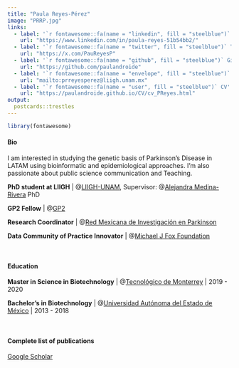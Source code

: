 ```yaml
---
title: "Paula Reyes-Pérez"
image: "PRRP.jpg"
links:
  - label: '`r fontawesome::fa(name = "linkedin", fill = "steelblue")` LinkedIn'
    url: "https://www.linkedin.com/in/paula-reyes-51b54bb2/"
  - label: '`r fontawesome::fa(name = "twitter", fill = "steelblue")` Twitter'
    url: "https://x.com/PauReyesP"
  - label: '`r fontawesome::fa(name = "github", fill = "steelblue")` Github'
    url: "https://github.com/paulandroide"
  - label: '`r fontawesome::fa(name = "envelope", fill = "steelblue")` Mail'
    url: "mailto:prreyesperez@liigh.unam.mx"
  - label: '`r fontawesome::fa(name = "user", fill = "steelblue")` CV'
    url: "https://paulandroide.github.io/CV/cv_PReyes.html"
output:
  postcards::trestles
---
```


```r
library(fontawesome)
```

#### **Bio** 

I am interested in studying the genetic basis of Parkinson's Disease in LATAM using bioinformatic and epidemiological approaches. I'm also passionate about public science communication and Teaching.

**PhD student at  LIIGH** | @[LIIGH-UNAM](https://twitter.com/LIIGH_UNAM), Supervisor: @[Alejandra Medina-Rivera](https://twitter.com/AleMedinaRivera) PhD

**GP2 Fellow** | @[GP2](https://gp2.org/) 

**Research Coordinator** | @[Red Mexicana de Investigación en Parkinson](https://mexpd.liigh.unam.mx/) 

**Data Community of Practice Innovator** | @[Michael J Fox Foundation](https://x.com/MichaelJFoxOrg) 

<br>


#### **Education**

**Master in Science in Biotechnology** | @[Tecnológico de Monterrey](https://x.com/TecdeMonterrey)  | 2019 - 2020

**Bachelor's in Biotechnology** | @[Universidad Autónoma del Estado de México](https://x.com/UAEM_MX) | 2013 - 2018

<br>


#### **Complete list of publications**

[Google Scholar](https://scholar.google.com.mx/citations?user=Q_ZhRzYAAAAJ&hl=en)


